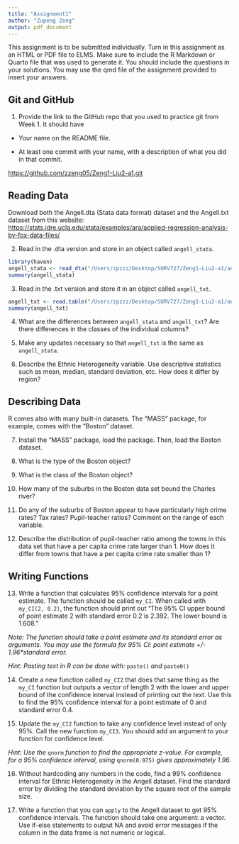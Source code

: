 ```yaml
---
title: "Assignment1"
author: "Zupeng Zeng"
output: pdf_document
---
```


This assignment is to be submitted individually. Turn in this assignment as an HTML or PDF file to ELMS. Make sure to include the R Markdown or Quarto file that was used to generate it. You should include the questions in your solutions. You may use the qmd file of the assignment provided to insert your answers.

## Git and GitHub

1)  Provide the link to the GitHub repo that you used to practice git from Week 1. It should have

-   Your name on the README file.

-   At least one commit with your name, with a description of what you did in that commit.

<https://github.com/zzeng05/Zeng1-Liu2-a1.git>

## Reading Data

Download both the Angell.dta (Stata data format) dataset and the Angell.txt dataset from this website: <https://stats.idre.ucla.edu/stata/examples/ara/applied-regression-analysis-by-fox-data-files/>

2)  Read in the .dta version and store in an object called `angell_stata`.

```r
library(haven)
angell_stata <- read_dta("/Users/zpzzz/Desktop/SURV727/Zeng1-Liu2-a1/angell.dta")
summary(angell_stata)
```

3)  Read in the .txt version and store it in an object called `angell_txt`.

```r
angell_txt <- read.table("/Users/zpzzz/Desktop/SURV727/Zeng1-Liu2-a1/angell.txt")
summary(angell_txt)
```

4)  What are the differences between `angell_stata` and `angell_txt`? Are there differences in the classes of the individual columns?

5)  Make any updates necessary so that `angell_txt` is the same as `angell_stata`.

6)  Describe the Ethnic Heterogeneity variable. Use descriptive statistics such as mean, median, standard deviation, etc. How does it differ by region?

## Describing Data

R comes also with many built-in datasets. The "MASS" package, for example, comes with the "Boston" dataset.

7)  Install the "MASS" package, load the package. Then, load the Boston dataset.

8)  What is the type of the Boston object?

9)  What is the class of the Boston object?

10) How many of the suburbs in the Boston data set bound the Charles river?

11) Do any of the suburbs of Boston appear to have particularly high crime rates? Tax rates? Pupil-teacher ratios? Comment on the range of each variable.

12) Describe the distribution of pupil-teacher ratio among the towns in this data set that have a per capita crime rate larger than 1. How does it differ from towns that have a per capita crime rate smaller than 1?

## Writing Functions

13) Write a function that calculates 95% confidence intervals for a point estimate. The function should be called `my_CI`. When called with `my_CI(2, 0.2)`, the function should print out "The 95% CI upper bound of point estimate 2 with standard error 0.2 is 2.392. The lower bound is 1.608."

*Note: The function should take a point estimate and its standard error as arguments. You may use the formula for 95% CI: point estimate +/- 1.96\*standard error.*

*Hint: Pasting text in R can be done with:* `paste()` *and* `paste0()`

14) Create a new function called `my_CI2` that does that same thing as the `my_CI` function but outputs a vector of length 2 with the lower and upper bound of the confidence interval instead of printing out the text. Use this to find the 95% confidence interval for a point estimate of 0 and standard error 0.4.

15) Update the `my_CI2` function to take any confidence level instead of only 95%. Call the new function `my_CI3`. You should add an argument to your function for confidence level.

*Hint: Use the* `qnorm` *function to find the appropriate z-value. For example, for a 95% confidence interval, using* `qnorm(0.975)` *gives approximately 1.96.*

16) Without hardcoding any numbers in the code, find a 99% confidence interval for Ethnic Heterogeneity in the Angell dataset. Find the standard error by dividing the standard deviation by the square root of the sample size.

17) Write a function that you can `apply` to the Angell dataset to get 95% confidence intervals. The function should take one argument: a vector. Use if-else statements to output NA and avoid error messages if the column in the data frame is not numeric or logical.
